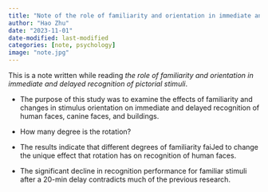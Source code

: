 ```yaml
---
title: "Note of the role of familiarity and orientation in immediate and delayed recognition of pictorial stimuli"
author: "Hao Zhu"
date: "2023-11-01"
date-modified: last-modified
categories: [note, psychology]
image: "note.jpg"
---
```


This is a note written while reading *the role of familiarity and orientation in immediate and delayed recognition of pictorial stimuli*.

-   The purpose of this study was to examine the effects of familiarity and changes in stimulus orientation on immediate and delayed recognition of human faces, canine faces, and buildings.

-   How many degree is the rotation?

-   The results indicate that different degrees of familiarity faiJed to change the unique effect that rotation has on recognition of human faces.

-   The significant decline in recognition performance for familiar stimuli after a 20-min delay contradicts much of the previous research.
